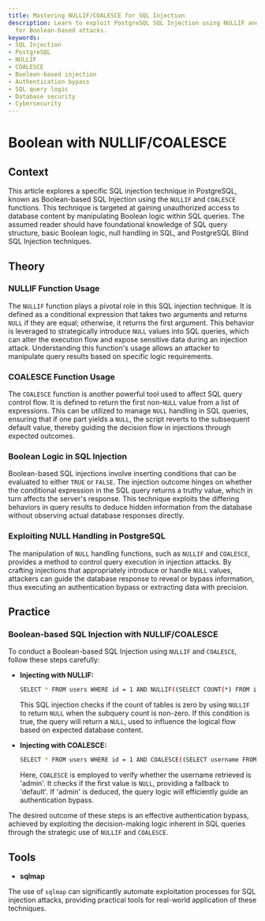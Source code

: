 ```yaml
---
title: Mastering NULLIF/COALESCE for SQL Injection
description: Learn to exploit PostgreSQL SQL Injection using NULLIF and COALESCE functions
  for Boolean-based attacks.
keywords:
- SQL Injection
- PostgreSQL
- NULLIF
- COALESCE
- Boolean-based injection
- Authentication bypass
- SQL query logic
- Database security
- Cybersecurity
---
```


# Boolean with NULLIF/COALESCE

## Context

This article explores a specific SQL injection technique in PostgreSQL, known as Boolean-based SQL Injection using the `NULLIF` and `COALESCE` functions. This technique is targeted at gaining unauthorized access to database content by manipulating Boolean logic within SQL queries. The assumed reader should have foundational knowledge of SQL query structure, basic Boolean logic, null handling in SQL, and PostgreSQL Blind SQL Injection techniques.

## Theory

### NULLIF Function Usage

The `NULLIF` function plays a pivotal role in this SQL injection technique. It is defined as a conditional expression that takes two arguments and returns `NULL` if they are equal; otherwise, it returns the first argument. This behavior is leveraged to strategically introduce `NULL` values into SQL queries, which can alter the execution flow and expose sensitive data during an injection attack. Understanding this function's usage allows an attacker to manipulate query results based on specific logic requirements.

### COALESCE Function Usage

The `COALESCE` function is another powerful tool used to affect SQL query control flow. It is defined to return the first non-`NULL` value from a list of expressions. This can be utilized to manage `NULL` handling in SQL queries, ensuring that if one part yields a `NULL`, the script reverts to the subsequent default value, thereby guiding the decision flow in injections through expected outcomes.

### Boolean Logic in SQL Injection

Boolean-based SQL injections involve inserting conditions that can be evaluated to either `TRUE` or `FALSE`. The injection outcome hinges on whether the conditional expression in the SQL query returns a truthy value, which in turn affects the server's response. This technique exploits the differing behaviors in query results to deduce hidden information from the database without observing actual database responses directly.

### Exploiting NULL Handling in PostgreSQL

The manipulation of `NULL` handling functions, such as `NULLIF` and `COALESCE`, provides a method to control query execution in injection attacks. By crafting injections that appropriately introduce or handle `NULL` values, attackers can guide the database response to reveal or bypass information, thus executing an authentication bypass or extracting data with precision.

## Practice

### Boolean-based SQL Injection with NULLIF/COALESCE

To conduct a Boolean-based SQL Injection using `NULLIF` and `COALESCE`, follow these steps carefully:

- **Injecting with NULLIF:**

    ```bash
    SELECT * FROM users WHERE id = 1 AND NULLIF((SELECT COUNT(*) FROM information_schema.tables), 0) IS NULL;
    ```

    This SQL injection checks if the count of tables is zero by using `NULLIF` to return `NULL` when the subquery count is non-zero. If this condition is true, the query will return a `NULL`, used to influence the logical flow based on expected database content.

- **Injecting with COALESCE:**

    ```bash
    SELECT * FROM users WHERE id = 1 AND COALESCE((SELECT username FROM users WHERE id=1), 'default') = 'admin';
    ```

    Here, `COALESCE` is employed to verify whether the username retrieved is 'admin'. It checks if the first value is `NULL`, providing a fallback to 'default'. If 'admin' is deduced, the query logic will efficiently guide an authentication bypass.

The desired outcome of these steps is an effective authentication bypass, achieved by exploiting the decision-making logic inherent in SQL queries through the strategic use of `NULLIF` and `COALESCE`.

## Tools

- **sqlmap**

The use of `sqlmap` can significantly automate exploitation processes for SQL injection attacks, providing practical tools for real-world application of these techniques.